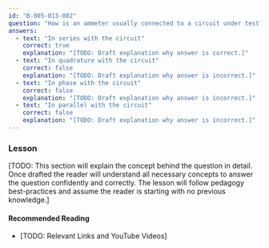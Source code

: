 ```yaml
---
id: "B-005-013-002"
question: "How is an ammeter usually connected to a circuit under test?"
answers:
  - text: "In series with the circuit"
    correct: true
    explanation: "[TODO: Draft explanation why answer is correct.]"
  - text: "In quadrature with the circuit"
    correct: false
    explanation: "[TODO: Draft explanation why answer is incorrect.]"
  - text: "In phase with the circuit"
    correct: false
    explanation: "[TODO: Draft explanation why answer is incorrect.]"
  - text: "In parallel with the circuit"
    correct: false
    explanation: "[TODO: Draft explanation why answer is incorrect.]"
---
```


### Lesson

[TODO: This section will explain the concept behind the question in detail. Once drafted the reader will understand all necessary concepts to answer the question confidently and correctly. The lesson will follow pedagogy best-practices and assume the reader is starting with no previous knowledge.]

#### Recommended Reading

- [TODO: Relevant Links and YouTube Videos]
